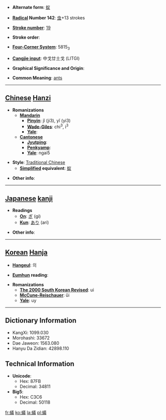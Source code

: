* '''Alternate form''': [[蚁]]

* '''[[Wiktionary:Chinese radical index| Radical]] Number 142''': [[Wiktionary:Chinese radical index 虫|虫]]+13 strokes

* '''[[Wiktionary:Chinese total strokes index|Stroke number]]''': [[Wiktionary:Chinese total strokes index 19|19]]

* '''Stroke order''': 

* '''[[Wiktionary:Chinese four corner index|Four-Corner System]]''': 5815<sub>3</sub>

* '''[[Wiktionary:Chinese Cangjie index|Cangjie input]]''': 中戈廿土戈 (LITGI)

* '''Graphical Significance and Origin''': 

* '''Common Meaning''': [[ant]]s

----

== [[Chinese]] [[Hanzi]] ==

* '''Romanizations'''
** '''[[Mandarin]]'''
*** '''[[Pinyin]]''': jǐ (ji3), yǐ (yi3)
*** '''[[Wade-Giles]]''': chi<sup>3</sup>, i<sup>3</sup>
*** '''[[Yale]]''': 
** '''[[Cantonese]]'''
*** '''[[Jyutping]]''':
*** '''[[Penkyamp]]''': 
*** '''[[Yale]]''': ngai5

* '''Style''': [[Traditional Chinese]] 
** '''[[Simplified Chinese|Simplified]] equivalent''': [[蚁]]

* '''Other info''': 

----

== [[Japanese]] [[kanji]] ==

* '''Readings'''
** '''[[On]]''': [[ぎ]] (gi)
** '''[[Kun]]''': [[あり]] (ari)

* '''Other info''':  

----

== [[Korean]] [[Hanja]] ==

* '''[[Hangeul]]''': 의

* '''[[Eumhun]] reading''': 

* '''Romanizations'''
** '''[[The 2000 South Korean Revised Romanization|The 2000 South Korean Revised]]''': ui
** '''[[McCune-Reischauer]]''': ŭi
** '''[[Yale]]''': uy

----

== Dictionary Information ==

* KangXi: 1099.030
* Morohashi: 33672
* Dae Jaweon: 1563.080
* Hanyu Da Zidian: 42898.110

== Technical Information ==

* '''Unicode''':
** Hex: 87FB
** Decimal: 34811
* '''Big5''':
** Hex: C3C6
** Decimal: 50118

[[fr:蟻]]
[[ko:蟻]]
[[la:蟻]]
[[pl:蟻]]